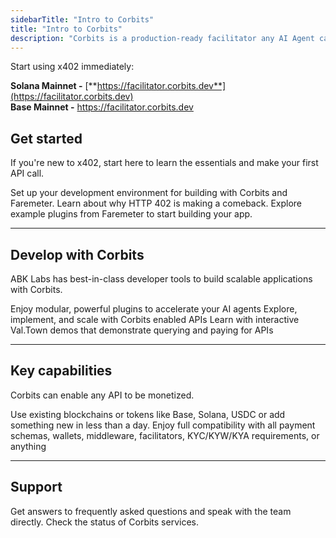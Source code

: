 ```yaml
---
sidebarTitle: "Intro to Corbits"
title: "Intro to Corbits"
description: "Corbits is a production-ready facilitator any AI Agent can use built by ABK Labs. Corbits excels by leveraging the Faremeter framework which is open-source, modular, and purpose built for x402."
---
```


<Tip>
  Start using x402 immediately:

  **Solana Mainnet -** [**https://facilitator.corbits.dev**](https://facilitator.corbits.dev)
  \
  **Base Mainnet -** https://facilitator.corbits.dev
</Tip>

## Get started

If you're new to x402, start here to learn the essentials and make your first API call.

<Columns cols={3}>
  <Card title="Get started" icon="check" href="/quickstart">
    Set up your development environment for building with Corbits and Faremeter.
  </Card>
  <Card title="Learn about x402" icon="brackets-curly" href="/about-x402/x402-overview">
    Learn about why HTTP 402 is making a comeback.
  </Card>
  <Card title="Plugin Library" icon="books" href="/about-corbits/overview">
    Explore example plugins from Faremeter to start building your app.
  </Card>
</Columns>

---

## Develop with Corbits

ABK Labs has best-in-class developer tools to build scalable applications with Corbits.

<Columns cols={3}>
  <Card title="Developer Tools" icon="laptop" href="/get-started">
    Enjoy modular, powerful plugins to accelerate your AI agents
  </Card>
  <Card title="API Reference" icon="code" href="/essentials/overview">
    Explore, implement, and scale with Corbits enabled APIs
  </Card>
  <Card title="Corbits Cookbook" icon="pickaxe" href="/essentials/library">
    Learn with interactive Val.Town demos that demonstrate querying and paying for APIs
  </Card>
</Columns>

---

## Key capabilities

Corbits can enable any API to be monetized.

<Columns cols={2}>
  <Card title="Support any chain or token" icon="link" href="/essentials/markdown">
    Use existing blockchains or tokens like Base, Solana, USDC or add something new in less than a day.
  </Card>
  <Card title="Support any middleware" icon="key" href="/essentials/code">
    Enjoy full compatibility with all payment schemas, wallets, middleware, facilitators, KYC/KYW/KYA requirements, or anything
  </Card>
</Columns>

---

## Support

<Columns cols={2}>
  <Card title="Help Center" icon="circle-question" href="/essentials/markdown">
    Get answers to frequently asked questions and speak with the team directly.
  </Card>
  <Card title="Service Status" icon="chart-line" href="/essentials/code">
    Check the status of Corbits services.
  </Card>
</Columns>